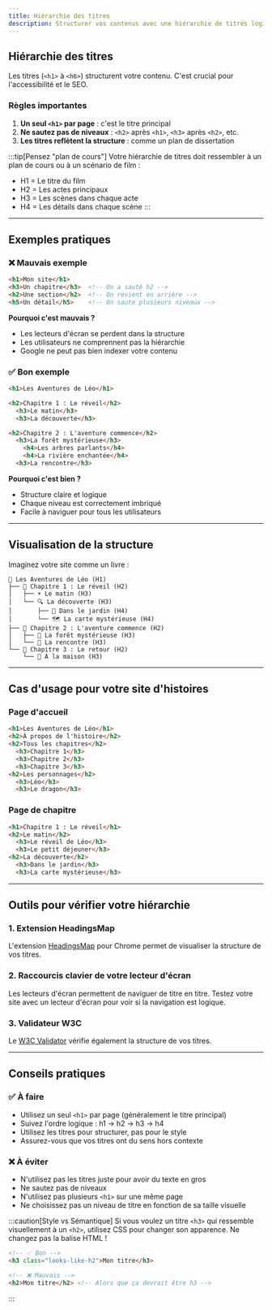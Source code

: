 ```yaml
---
title: Hiérarchie des titres
description: Structurer vos contenus avec une hiérarchie de titres logique
---
```


## Hiérarchie des titres

Les titres (`<h1>` à `<h6>`) structurent votre contenu. C'est crucial pour l'accessibilité et le SEO.

### Règles importantes

1. **Un seul `<h1>` par page** : c'est le titre principal
2. **Ne sautez pas de niveaux** : `<h2>` après `<h1>`, `<h3>` après `<h2>`, etc.
3. **Les titres reflètent la structure** : comme un plan de dissertation

:::tip[Pensez "plan de cours"]
Votre hiérarchie de titres doit ressembler à un plan de cours ou à un scénario de film :
- H1 = Le titre du film
- H2 = Les actes principaux
- H3 = Les scènes dans chaque acte
- H4 = Les détails dans chaque scène
:::

---

## Exemples pratiques

### ❌ Mauvais exemple

```html
<h1>Mon site</h1>
<h3>Un chapitre</h3>  <!-- On a sauté h2 -->
<h2>Une section</h2>  <!-- On revient en arrière -->
<h5>Un détail</h5>    <!-- On saute plusieurs niveaux -->
```

**Pourquoi c'est mauvais ?**
- Les lecteurs d'écran se perdent dans la structure
- Les utilisateurs ne comprennent pas la hiérarchie
- Google ne peut pas bien indexer votre contenu

### ✅ Bon exemple

```html
<h1>Les Aventures de Léo</h1>

<h2>Chapitre 1 : Le réveil</h2>
  <h3>Le matin</h3>
  <h3>La découverte</h3>

<h2>Chapitre 2 : L'aventure commence</h2>
  <h3>La forêt mystérieuse</h3>
    <h4>Les arbres parlants</h4>
    <h4>La rivière enchantée</h4>
  <h3>La rencontre</h3>
```

**Pourquoi c'est bien ?**
- Structure claire et logique
- Chaque niveau est correctement imbriqué
- Facile à naviguer pour tous les utilisateurs

---

## Visualisation de la structure

Imaginez votre site comme un livre :

```
📖 Les Aventures de Léo (H1)
├── 📑 Chapitre 1 : Le réveil (H2)
│   ├── ☀️ Le matin (H3)
│   └── 🔍 La découverte (H3)
│       ├── 🌳 Dans le jardin (H4)
│       └── 🗺️ La carte mystérieuse (H4)
├── 📑 Chapitre 2 : L'aventure commence (H2)
│   ├── 🌲 La forêt mystérieuse (H3)
│   └── 🤝 La rencontre (H3)
└── 📑 Chapitre 3 : Le retour (H2)
    └── 🏡 À la maison (H3)
```

---

## Cas d'usage pour votre site d'histoires

### Page d'accueil

```html
<h1>Les Aventures de Léo</h1>
<h2>À propos de l'histoire</h2>
<h2>Tous les chapitres</h2>
  <h3>Chapitre 1</h3>
  <h3>Chapitre 2</h3>
  <h3>Chapitre 3</h3>
<h2>Les personnages</h2>
  <h3>Léo</h3>
  <h3>Le dragon</h3>
```

### Page de chapitre

```html
<h1>Chapitre 1 : Le réveil</h1>
<h2>Le matin</h2>
  <h3>Le réveil de Léo</h3>
  <h3>Le petit déjeuner</h3>
<h2>La découverte</h2>
  <h3>Dans le jardin</h3>
  <h3>La carte mystérieuse</h3>
```

---

## Outils pour vérifier votre hiérarchie

### 1. Extension HeadingsMap

L'extension [HeadingsMap](https://chromewebstore.google.com/detail/headingsmap/flbjommegcjonpdmenkdiocclhjacmbi) pour Chrome permet de visualiser la structure de vos titres.

### 2. Raccourcis clavier de votre lecteur d'écran

Les lecteurs d'écran permettent de naviguer de titre en titre. Testez votre site avec un lecteur d'écran pour voir si la navigation est logique.

### 3. Validateur W3C

Le [W3C Validator](https://validator.w3.org/) vérifie également la structure de vos titres.

---

## Conseils pratiques

### ✅ À faire

- Utilisez un seul `<h1>` par page (généralement le titre principal)
- Suivez l'ordre logique : h1 → h2 → h3 → h4
- Utilisez les titres pour structurer, pas pour le style
- Assurez-vous que vos titres ont du sens hors contexte

### ❌ À éviter

- N'utilisez pas les titres juste pour avoir du texte en gros
- Ne sautez pas de niveaux
- N'utilisez pas plusieurs `<h1>` sur une même page
- Ne choisissez pas un niveau de titre en fonction de sa taille visuelle

:::caution[Style vs Sémantique]
Si vous voulez un titre `<h3>` qui ressemble visuellement à un `<h2>`, utilisez CSS pour changer son apparence. Ne changez pas la balise HTML !

```html
<!-- ✅ Bon -->
<h3 class="looks-like-h2">Mon titre</h3>

<!-- ❌ Mauvais -->
<h2>Mon titre</h2> <!-- Alors que ça devrait être h3 -->
```
:::